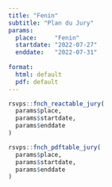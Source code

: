```yaml
---
title: "Fenin"
subtitle: "Plan du Jury"
params:
  place:     "Fenin"
  startdate: "2022-07-27"
  enddate:   "2022-07-31"
  
format:
  html: default
  pdf: default
---
```


```r
rsvps::fnch_reactable_jury(
  params$place, 
  params$startdate,
  params$enddate
)
```

```r
rsvps::fnch_pdftable_jury(
  params$place, 
  params$startdate,
  params$enddate
)
```
